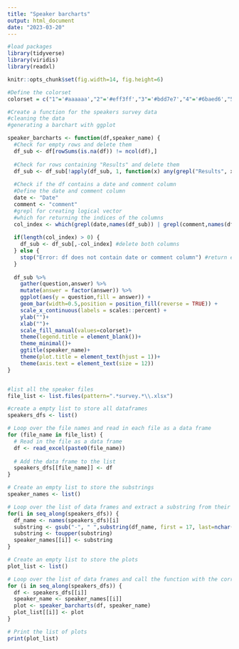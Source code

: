```yaml
---
title: "Speaker barcharts"
output: html_document
date: "2023-03-20"
---
```


```r
#load packages 
library(tidyverse)
library(viridis)
library(readxl)
```

```r
knitr::opts_chunk$set(fig.width=14, fig.height=6) 
```

```r

#Define the colorset
colorset = c("1"='#aaaaaa',"2"='#eff3ff',"3"='#bdd7e7',"4"='#6baed6',"5"='#2171b5' )

#Create a function for the speakers survey data
#cleaning the data 
#generating a barchart with ggplot 

speaker_barcharts <- function(df,speaker_name) {
  #Check for empty rows and delete them
  df_sub <- df[rowSums(is.na(df)) != ncol(df),]
  
  #Check for rows containing "Results" and delete them
  df_sub <- df_sub[!apply(df_sub, 1, function(x) any(grepl("Results", x))), ]
  
  #Check if the df contains a date and comment column
  #Define the date and comment column
  date <- "Date"
  comment <- "comment"
  #grepl for creating logical vector 
  #which for returning the indices of the columns 
  col_index <- which(grepl(date,names(df_sub)) | grepl(comment,names(df_sub)))
  
  if(length(col_index) > 0) {
    df_sub <- df_sub[,-col_index] #delete both columns 
  } else {
    stop("Error: df does not contain date or comment column") #return error message if not
  }
  
  df_sub %>%  
    gather(question,answer) %>% 
    mutate(answer = factor(answer)) %>% 
    ggplot(aes(y = question,fill = answer)) +
    geom_bar(width=0.5,position = position_fill(reverse = TRUE)) +
    scale_x_continuous(labels = scales::percent) +
    ylab("")+
    xlab("")+
    scale_fill_manual(values=colorset)+
    theme(legend.title = element_blank())+
    theme_minimal()+
    ggtitle(speaker_name)+
    theme(plot.title = element_text(hjust = 1))+
    theme(axis.text = element_text(size = 12))
}


#list all the speaker files
file_list <- list.files(pattern=".*survey.*\\.xlsx")

#create a empty list to store all dataframes 
speakers_dfs <- list()

# Loop over the file names and read in each file as a data frame
for (file_name in file_list) {
  # Read in the file as a data frame
  df <- read_excel(paste0(file_name))
  
  # Add the data frame to the list
  speakers_dfs[[file_name]] <- df
}

# Create an empty list to store the substrings
speaker_names <- list()

# Loop over the list of data frames and extract a substring from their names
for(i in seq_along(speakers_dfs)) {
  df_name <- names(speakers_dfs)[i]
  substring <- gsub("-", " ",substring(df_name, first = 17, last=nchar(df_name) - 5)) # extract substring from character 17 until the end of the string and remove "-"
  substring <- toupper(substring)
  speaker_names[[i]] <- substring
}

# Create an empty list to store the plots
plot_list <- list()

# Loop over the list of data frames and call the function with the corresponding speaker name
for (i in seq_along(speakers_dfs)) {
  df <- speakers_dfs[[i]]
  speaker_name <- speaker_names[[i]]
  plot <- speaker_barcharts(df, speaker_name)
  plot_list[[i]] <- plot
}

```

```r

# Print the list of plots
print(plot_list)

```